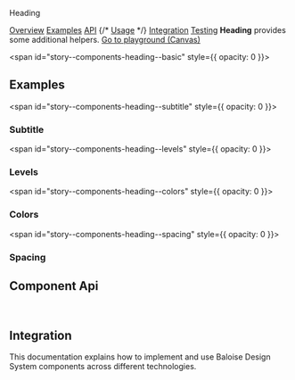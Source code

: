 
<bal-doc-banner id="story--components-heading--basic" status="rebranded,sass">Heading</bal-doc-banner>

<bal-doc-tabs>
  <a href="#story--components-heading--basic">Overview</a>
  <a href="#examples">Examples</a>
  <a href="#component-api">API</a>
  {/* <a href="#usage">Usage</a> */}
  <a href="#integration">Integration</a>
  <a href="#testing">Testing</a>
</bal-doc-tabs>

<bal-doc-lead>
  <b>Heading</b> provides some additional helpers.
</bal-doc-lead>

<Canvas withSource="open">
  <Story id="components-heading--basic" />
</Canvas>

<bal-doc-app>
  <bal-button-group class="mb-6" position="center">
    <a class="button is-primary" href="?path=/story/components-heading--basic">
      Go to playground (Canvas)
    </a>
  </bal-button-group>
</bal-doc-app>

<span id="story--components-heading--basic" style={{ opacity: 0 }}></span>

## Examples

<span id="story--components-heading--subtitle" style={{ opacity: 0 }}></span>

### Subtitle

<Canvas>
  <Story id="components-heading--subtitle" />
</Canvas>

<span id="story--components-heading--levels" style={{ opacity: 0 }}></span>

### Levels

<Canvas>
  <Story id="components-heading--levels" />
</Canvas>

<span id="story--components-heading--colors" style={{ opacity: 0 }}></span>

### Colors

<Canvas>
  <Story id="components-heading--colors" />
</Canvas>

<span id="story--components-heading--spacing" style={{ opacity: 0 }}></span>

### Spacing

<Canvas>
  <Story id="components-heading--spacing" />
</Canvas>

## Component Api

<Description markdown={readme} />

<br />

## Integration

This documentation explains how to implement and use Baloise Design System components across different technologies.

<bal-doc-link-list>
  <a href="?path=/docs/getting-started-html5-overview--page">
    <bal-doc-link-list-item template="html5"></bal-doc-link-list-item>
  </a>
  <a href="?path=/docs/getting-started-vue-overview--page">
    <bal-doc-link-list-item template="vue"></bal-doc-link-list-item>
  </a>
  <a href="?path=/docs/getting-started-angular-overview--page">
    <bal-doc-link-list-item template="angular"></bal-doc-link-list-item>
  </a>
  <a href="?path=/docs/getting-started-react-overview--page">
    <bal-doc-link-list-item template="react"></bal-doc-link-list-item>
  </a>
</bal-doc-link-list>


<Description markdown={testing} />

<bal-doc-github link="/components/bal-heading/stories/bal-heading.docs.mdx"></bal-doc-github>
